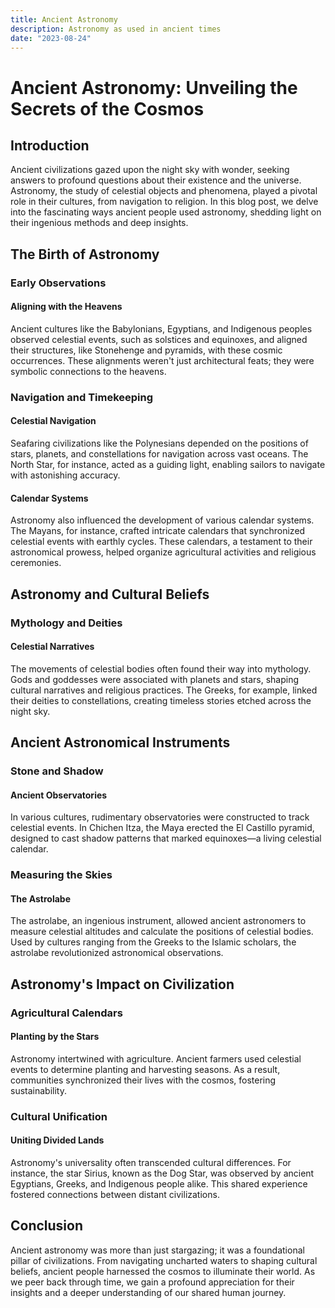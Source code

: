 ```yaml
---
title: Ancient Astronomy
description: Astronomy as used in ancient times
date: "2023-08-24"
---
```


# Ancient Astronomy: Unveiling the Secrets of the Cosmos

## Introduction

Ancient civilizations gazed upon the night sky with wonder, seeking answers to profound questions about their existence and the universe. Astronomy, the study of celestial objects and phenomena, played a pivotal role in their cultures, from navigation to religion. In this blog post, we delve into the fascinating ways ancient people used astronomy, shedding light on their ingenious methods and deep insights.

## The Birth of Astronomy

### Early Observations

#### Aligning with the Heavens

Ancient cultures like the Babylonians, Egyptians, and Indigenous peoples observed celestial events, such as solstices and equinoxes, and aligned their structures, like Stonehenge and pyramids, with these cosmic occurrences. These alignments weren't just architectural feats; they were symbolic connections to the heavens.

### Navigation and Timekeeping

#### Celestial Navigation

Seafaring civilizations like the Polynesians depended on the positions of stars, planets, and constellations for navigation across vast oceans. The North Star, for instance, acted as a guiding light, enabling sailors to navigate with astonishing accuracy.

#### Calendar Systems

Astronomy also influenced the development of various calendar systems. The Mayans, for instance, crafted intricate calendars that synchronized celestial events with earthly cycles. These calendars, a testament to their astronomical prowess, helped organize agricultural activities and religious ceremonies.

## Astronomy and Cultural Beliefs

### Mythology and Deities

#### Celestial Narratives

The movements of celestial bodies often found their way into mythology. Gods and goddesses were associated with planets and stars, shaping cultural narratives and religious practices. The Greeks, for example, linked their deities to constellations, creating timeless stories etched across the night sky.

## Ancient Astronomical Instruments

### Stone and Shadow

#### Ancient Observatories

In various cultures, rudimentary observatories were constructed to track celestial events. In Chichen Itza, the Maya erected the El Castillo pyramid, designed to cast shadow patterns that marked equinoxes—a living celestial calendar.

### Measuring the Skies

#### The Astrolabe

The astrolabe, an ingenious instrument, allowed ancient astronomers to measure celestial altitudes and calculate the positions of celestial bodies. Used by cultures ranging from the Greeks to the Islamic scholars, the astrolabe revolutionized astronomical observations.

## Astronomy's Impact on Civilization

### Agricultural Calendars

#### Planting by the Stars

Astronomy intertwined with agriculture. Ancient farmers used celestial events to determine planting and harvesting seasons. As a result, communities synchronized their lives with the cosmos, fostering sustainability.

### Cultural Unification

#### Uniting Divided Lands

Astronomy's universality often transcended cultural differences. For instance, the star Sirius, known as the Dog Star, was observed by ancient Egyptians, Greeks, and Indigenous people alike. This shared experience fostered connections between distant civilizations.

## Conclusion

Ancient astronomy was more than just stargazing; it was a foundational pillar of civilizations. From navigating uncharted waters to shaping cultural beliefs, ancient people harnessed the cosmos to illuminate their world. As we peer back through time, we gain a profound appreciation for their insights and a deeper understanding of our shared human journey.


